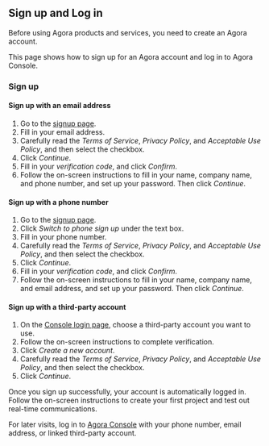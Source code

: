 ## Sign up and Log in

Before using Agora products and services, you need to create an Agora account.

This page shows how to sign up for an Agora account and log in to Agora Console.

### Sign up

#### Sign up with an email address

1. Go to the [signup page](https://sso.agora.io/en/signup).
2. Fill in your email address.
3. Carefully read the *Terms of Service*, *Privacy Policy*, and *Acceptable Use Policy*, and then select the checkbox.
4. Click *Continue*.
5. Fill in your *verification code*, and click *Confirm*.
6. Follow the on-screen instructions to fill in your name, company name, and phone number, and set up your password. Then click *Continue*.

#### Sign up with a phone number

1. Go to the [signup page](https://sso.agora.io/en/signup).
2. Click *Switch to phone sign up* under the text box.
3. Fill in your phone number.
4. Carefully read the *Terms of Service*, *Privacy Policy*, and *Acceptable Use Policy*, and then select the checkbox.
5. Click *Continue*.
6. Fill in your *verification code*, and click *Confirm*.
7. Follow the on-screen instructions to fill in your name, company name, and email address, and set up your password. Then click *Continue*.

#### Sign up with a third-party account

1. On the [Console login page](https://console.agora.io), choose a third-party account you want to use.
2. Follow the on-screen instructions to complete verification.
3. Click *Create a new account*.
3. Carefully read the *Terms of Service*, *Privacy Policy*, and *Acceptable Use Policy*, and then select the checkbox.
4. Click *Continue*.

Once you sign up successfully, your account is automatically logged in. Follow the on-screen instructions to create your first project and test out real-time communications.

For later visits, log in to [Agora Console](https://console.agora.io) with your phone number, email address, or linked third-party account.